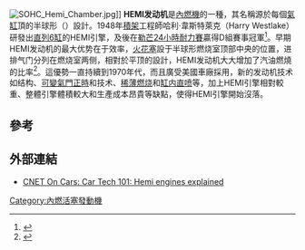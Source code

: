 {{noteTA
|1=zh-cn:发动机;zh-tw:引擎;
}}
[[File:SOHC_Hemi_Chamber.jpg|thumb]]]]
'''HEMI发动机'''是[[內燃機|內燃機]]的一種，其名稱源於每個[[氣缸|氣缸]]頂的半球形（{{lang|en|'''hemi'''-sphere}}）設計。1948年[[積架|積架]]工程師哈利·韋斯特萊克（Harry Westlake）研發出[[直列6缸|直列6缸]]的HEMI引擎，及後在[[勒芒24小時耐力賽|勒芒24小時耐力賽]]贏得D組賽事冠軍<ref>{{cite web |url=http://www.jagweb.com/aj6eng/xk-engine/page2.php |title=A history of the Jaguar DOHC |publisher=Webcitation.org |date= |accessdate=2010-06-30 |deadurl=no |archiveurl=https://www.webcitation.org/5VFPjVlBW?url=http://www.jagweb.com/aj6eng/xk-engine/page2.php |archivedate=2008-01-31 }}</ref>。早期HEMI发动机的最大优势在于{{link-en|燃烧室|Combustion chamber}}效率，[[火花塞|火花塞]]設于半球形燃烧室顶部中央的位置，进排气门分列在燃烧室两侧，相對於平顶的設計，HEMI发动机大大增加了汽油燃燒的比率<ref>{{cite book
  | last = Mueller
  | first = Mike
  | authorlink =
  | title = American Horsepower:  100 years of Great Car Engines
  | publisher = MBI Publishing
  | year = 2006
  | pages = 112, 113
  | doi =
  | isbn = 978-0-7603-2327-4}}</ref>。這優勢一直持續到1970年代，而且廣受美國車廠採用，新的发动机技术如{{link-en|多气门|Multi-valve}}结构、[[可變氣門正時|可變氣門正時]]和{{link-en|点火提前角|Ignition timing}}技术、[[稀薄燃烧|稀薄燃烧]]和[[缸内直喷|缸内直喷]]等，加上HEMI引擎相對較重、整體引擎體積較大和生產成本昂貴等缺點，使得HEMI引擎開始沒落。

==參考==
{{reflist}}

==外部連結==
* [http://www.cnet.com/videos/car-tech-101-hemi-engines-explained/ CNET On Cars: Car Tech 101: Hemi engines explained]{{Wayback|url=http://www.cnet.com/videos/car-tech-101-hemi-engines-explained/ |date=20140508080249 }}

[[Category:內燃活塞發動機|Category:內燃活塞發動機]]
